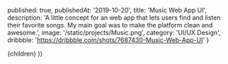 
  published: true,
  publishedAt: '2019-10-20',
  title: 'Music Web App UI',
  description: 'A little concept for an web app that lets users find and listen their favorite songs. My main goal was to make the platform clean and awesome.',
  image: '/static/projects/Music.png',
  category: 'UI/UX Design',
  dribbble: 'https://dribbble.com/shots/7687430-Music-Web-App-UI'
}

  <Project path={router.pathname} meta={meta}>
    {children}
  </Project>
))